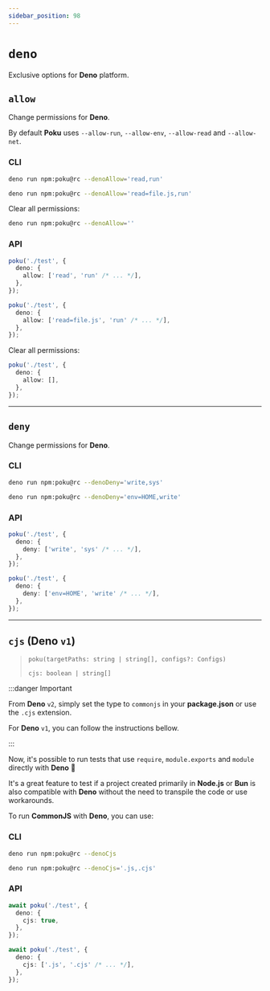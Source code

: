 ```yaml
---
sidebar_position: 98
---
```


# `deno`

Exclusive options for **Deno** platform.

## `allow`

Change permissions for **Deno**.

By default **Poku** uses `--allow-run`, `--allow-env`, `--allow-read` and `--allow-net`.

### CLI

```bash
deno run npm:poku@rc --denoAllow='read,run'
```

```bash
deno run npm:poku@rc --denoAllow='read=file.js,run'
```

Clear all permissions:

```bash
deno run npm:poku@rc --denoAllow=''
```

### API

```ts
poku('./test', {
  deno: {
    allow: ['read', 'run' /* ... */],
  },
});
```

```ts
poku('./test', {
  deno: {
    allow: ['read=file.js', 'run' /* ... */],
  },
});
```

Clear all permissions:

```ts
poku('./test', {
  deno: {
    allow: [],
  },
});
```

<hr />

## `deny`

Change permissions for **Deno**.

### CLI

```bash
deno run npm:poku@rc --denoDeny='write,sys'
```

```bash
deno run npm:poku@rc --denoDeny='env=HOME,write'
```

### API

```ts
poku('./test', {
  deno: {
    deny: ['write', 'sys' /* ... */],
  },
});
```

```ts
poku('./test', {
  deno: {
    deny: ['env=HOME', 'write' /* ... */],
  },
});
```

<hr />

## `cjs` (Deno `v1`)

> `poku(targetPaths: string | string[], configs?: Configs)`
>
> `cjs: boolean | string[]`

:::danger Important

From **Deno** `v2`, simply set the type to `commonjs` in your **package.json** or use the `.cjs` extension.

For **Deno** `v1`, you can follow the instructions bellow.

:::

Now, it's possible to run tests that use `require`, `module.exports` and `module` directly with **Deno** 🎉

It's a great feature to test if a project created primarily in **Node.js** or **Bun** is also compatible with **Deno** without the need to transpile the code or use workarounds.

To run **CommonJS** with **Deno**, you can use:

### CLI

```bash
deno run npm:poku@rc --denoCjs
```

```bash
deno run npm:poku@rc --denoCjs='.js,.cjs'
```

### API

```ts
await poku('./test', {
  deno: {
    cjs: true,
  },
});
```

```ts
await poku('./test', {
  deno: {
    cjs: ['.js', '.cjs' /* ... */],
  },
});
```
